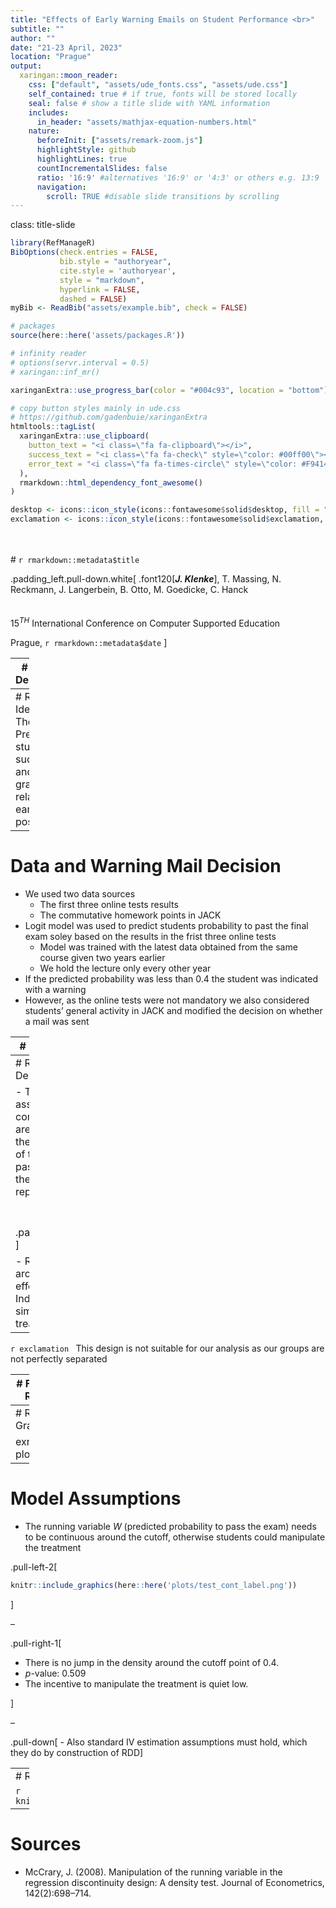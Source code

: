 ```yaml
---
title: "Effects of Early Warning Emails on Student Performance <br>"
subtitle: ""
author: ""
date: "21-23 April, 2023"
location: "Prague"
output:
  xaringan::moon_reader:
    css: ["default", "assets/ude_fonts.css", "assets/ude.css"]
    self_contained: true # if true, fonts will be stored locally
    seal: false # show a title slide with YAML information
    includes:
      in_header: "assets/mathjax-equation-numbers.html"
    nature:
      beforeInit: ["assets/remark-zoom.js"]
      highlightStyle: github
      highlightLines: true
      countIncrementalSlides: false
      ratio: '16:9' #alternatives '16:9' or '4:3' or others e.g. 13:9
      navigation:
        scroll: TRUE #disable slide transitions by scrolling
---
```

class: title-slide  
```r
library(RefManageR)
BibOptions(check.entries = FALSE, 
           bib.style = "authoryear", 
           cite.style = 'authoryear', 
           style = "markdown",
           hyperlink = FALSE, 
           dashed = FALSE)
myBib <- ReadBib("assets/example.bib", check = FALSE)

# packages
source(here::here('assets/packages.R'))

# infinity reader
# options(servr.interval = 0.5)
# xaringan::inf_mr()
```

```r
xaringanExtra::use_progress_bar(color = "#004c93", location = "bottom")
```

```r
# copy button styles mainly in ude.css 
# https://github.com/gadenbuie/xaringanExtra
htmltools::tagList(
  xaringanExtra::use_clipboard(
    button_text = "<i class=\"fa fa-clipboard\"></i>",
    success_text = "<i class=\"fa fa-check\" style=\"color: #00ff00\"></i>",
    error_text = "<i class=\"fa fa-times-circle\" style=\"color: #F94144\"></i>"
  ),
  rmarkdown::html_dependency_font_awesome()
)

desktop <- icons::icon_style(icons::fontawesome$solid$desktop, fill = "#004c93")
exclamation <- icons::icon_style(icons::fontawesome$solid$exclamation, fill = "#004c93")
```
<br>
<br>
# `r rmarkdown::metadata$title`


.padding_left.pull-down.white[
.font120[**_J. Klenke_**], T. Massing, N. Reckmann, J. Langerbein, B. Otto, M. Goedicke, C. Hanck
<br>
<br>
<br>
$15^{TH}$ International Conference on Computer Supported Education

Prague, `r rmarkdown::metadata$date`
]

---
# Course Description 

- Analyzed Course: _Inferential Statistics_ at the University of Duisburg-Essen of the summer semester 2019
- Compulsory course for several business and economics programs
  - Weekly 2-hour lecture 
  - Weekly 2-hour exercise
  - [Kahoot!](https://kahoot.com/) games were used to interact with students during classes
  - Homework and 5 online tests were offered on the e-assessment platform [JACK](https://s3.paluno.uni-due.de/en/forschung/spalte1/e-learning-und-e-assessment)
- Information from __802__ individuals were collected from Moodle  
  - __337__ students took an exam at the end of the semester

---
# Research Idea Theorie 
- Predicting students success and/or final grad is relatively early possible 


---
# Data and Warning Mail Decision
- We used two data sources 
  - The first three online tests results  
  - The commutative homework points in JACK
- Logit model was used to predict students probability to past the final exam soley based on the results in the frist three online tests
  - Model was trained with the latest data obtained from the same course given two years earlier
  - We hold the lecture only every other year
- If the predicted probability was less than 0.4 the student was indicated with a warning
- However, as the online tests were not mandatory we also considered students' general activity in JACK and modified the decision on whether a mail was sent

---
# Course Timeline Main Events

<br> 
<br>

```r
knitr::include_graphics(here::here('plots/timeline_plot.png'))
```

---
# Regression Discontinuity Design (RDD) 

- The treatment is __not__ randomly assigned and therefore more commonly used methods like OLS are not suitable
  - In our design the treatment is main a function of the predicted probability to pass the final exam   
- Consider the following _sharp_ RDD representation: 

$$Y_i = \beta_0 + \alpha T_i + \beta W_i + u_i$$
.padding_left.padding_left.font70[
<ul>
  <li> \(W_i\) denotes the predicted probability to pass the final exam</li>
  <li> \(T_i\) indicates if a student received a mail</li>
  <ul style="list-style-type: '&#8227;  ';"  >
    <li>\(T_i = 1[W_i \leq c]\) , with \(c = 0.4\) </li>
  </ul>
  <li>\(\alpha\) denotes the treatment effect</li>
  <li>\(u_i\) denotes the error term</li>
</ul>
]

- RDD compares the individuals around the cutoff to estimate an effect
  - __Main Assumption:__ Indivduals around the cutoff are similar in all aspects except the treatment


--

`r exclamation` $\;$  This design is not suitable for our analysis as our groups are not perfectly separated  

---
# Fuzzy RDD

- __Fuzzy__ RDD allows to analyse a treatment in a setting where the two groups are not perfectly separated
  - Only the likelihood of receiving the treatment needs to _change_
- The effect is estimated through an instrumental variable estimation where in the first stage the $\widehat{T}_i$ are estimated which then are inserted in the second stage

- First Stage: 
$$T_i = \gamma_0 +\gamma_i Z_i + \gamma_2  W_i + \nu_i \qquad \quad$$

- Second Stage: 
$$Y_i  = \beta_0 + \alpha \widehat{T}_i + \delta_1 W_i + \beta X_i + u_i$$

---
# RDD Graphic 

exmaple plot 

---
# Model Assumptions

- The running variable $W$ (predicted probability to pass the exam) needs to be continuous around the cutoff, otherwise students could manipulate the treatment

.pull-left-2[
```r
knitr::include_graphics(here::here('plots/test_cont_label.png'))
```
]

--

.pull-right-1[
<br>

- There is no jump in the density around the cutoff point of $0.4$. 
- $p$-value: $0.509$
- The incentive to manipulate the treatment is quiet low. 

]

--

.pull-down[
- Also standard IV estimation assumptions must hold, which they do by construction of RDD
]

---
# Results

```r
knitr::include_graphics(here::here('plots/model_plot_label.png'))
```



---
# Sources 

- McCrary, J. (2008). Manipulation of the running variable in the regression discontinuity design: A density test. Journal of Econometrics, 142(2):698–714.